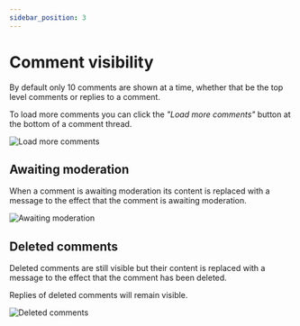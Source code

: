 ```yaml
---
sidebar_position: 3
---
```


# Comment visibility

By default only 10 comments are shown at a time, whether that be the top level comments or replies to a comment. 

To load more comments you can click the _"Load more comments"_ button at the bottom of a comment thread.

![Load more comments](./assets/load-more.png)

## Awaiting moderation

When a comment is awaiting moderation its content is replaced with a message to the effect that the comment is awaiting moderation.

![Awaiting moderation](./assets/awaiting-moderation.png)

## Deleted comments

Deleted comments are still visible but their content is replaced with a message to the effect that the comment has been deleted.

Replies of deleted comments will remain visible.

![Deleted comments](./assets/deleted-comments.png)
